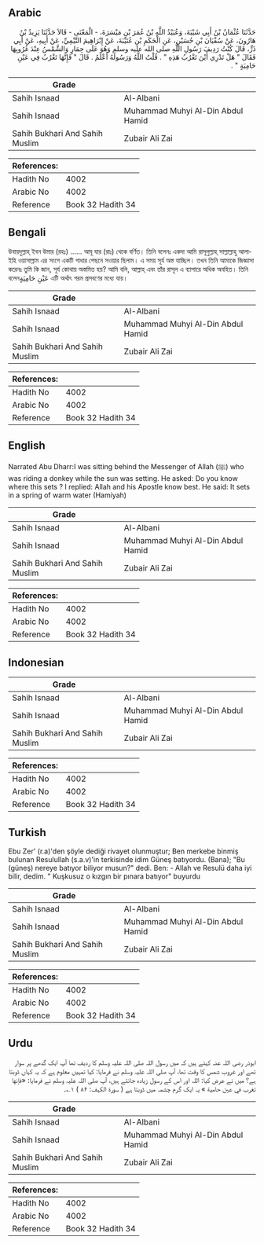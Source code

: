 ## Arabic


<div dir="rtl" lang="ar" style={{fontSize:'larger',backgroundColor:'#f8f9fa',padding:20}}>
حَدَّثَنَا عُثْمَانُ بْنُ أَبِي شَيْبَةَ، وَعُبَيْدُ اللَّهِ بْنُ عُمَرَ بْنِ مَيْسَرَةَ، - الْمَعْنَى - قَالاَ حَدَّثَنَا يَزِيدُ بْنُ هَارُونَ، عَنْ سُفْيَانَ بْنِ حُسَيْنٍ، عَنِ الْحَكَمِ بْنِ عُتَيْبَةَ، عَنْ إِبْرَاهِيمَ التَّيْمِيِّ، عَنْ أَبِيهِ، عَنْ أَبِي ذَرٍّ، قَالَ كُنْتُ رَدِيفَ رَسُولِ اللَّهِ صلى الله عليه وسلم وَهُوَ عَلَى حِمَارٍ وَالشَّمْسُ عِنْدَ غُرُوبِهَا فَقَالَ ‏"‏ هَلْ تَدْرِي أَيْنَ تَغْرُبُ هَذِهِ ‏"‏ ‏.‏ قُلْتُ اللَّهُ وَرَسُولُهُ أَعْلَمُ ‏.‏ قَالَ ‏"‏ فَإِنَّهَا تَغْرُبُ فِي عَيْنِ حَامِيَةٍ ‏"‏ ‏.‏
</div>
<div style={{backgroundColor:'#f8f9fa',padding:20, marginBottom: 10}}><table> <thead> <tr> <th>Grade</th> <th></th> </tr> </thead> <tbody> <tr><td>Sahih Isnaad</td><td>Al-Albani</td></tr><tr><td>Sahih Isnaad</td><td>Muhammad Muhyi Al-Din Abdul Hamid</td></tr><tr><td>Sahih Bukhari And Sahih Muslim</td><td>Zubair Ali Zai</td></tr></tbody></table><table> <thead> <tr> <th>References:</th> <th></th> </tr> </thead> <tbody><tr><td>Hadith No</td><td>4002</td></tr><tr><td>Arabic No</td><td>4002</td></tr><tr><td>Reference</td><td>Book 32 Hadith 34</td></tr></tbody></table></div>

## Bengali


<div dir="ltr" lang="bn" style={{fontSize:'larger',backgroundColor:'#f8f9fa',padding:20}}>
উবায়দুল্লাহ্ ইবন উমার (রহঃ) ...... আবূ যার (রাঃ) থেকে বর্ণিত। তিনি বলেনঃ একদা আমি রাসূলুল্লাহ্ সাল্লাল্লাহু আলাইহি ওয়াসাল্লাম এর সংগে একটি গাধার পেছনে সওয়ার ছিলাম। এ সময় সূর্য অস্ত যাচ্ছিল। তখন তিনি আমাকে জিজ্ঞাসা করেনঃ তুমি কি জান, সূর্য কোথায় অস্তমিত হয়? আমি বলি, আল্লাহ্ এবং তাঁর রাসূল এ ব্যাপারে অধিক অবহিত। তিনি বলেনعَيْنِ حَامِيَةٍ এটি অর্থাৎ গরম প্রসবণের মধ্যে যায়।
</div>
<div style={{backgroundColor:'#f8f9fa',padding:20, marginBottom: 10}}><table> <thead> <tr> <th>Grade</th> <th></th> </tr> </thead> <tbody> <tr><td>Sahih Isnaad</td><td>Al-Albani</td></tr><tr><td>Sahih Isnaad</td><td>Muhammad Muhyi Al-Din Abdul Hamid</td></tr><tr><td>Sahih Bukhari And Sahih Muslim</td><td>Zubair Ali Zai</td></tr></tbody></table><table> <thead> <tr> <th>References:</th> <th></th> </tr> </thead> <tbody><tr><td>Hadith No</td><td>4002</td></tr><tr><td>Arabic No</td><td>4002</td></tr><tr><td>Reference</td><td>Book 32 Hadith 34</td></tr></tbody></table></div>

## English


<div dir="ltr" lang="en" style={{fontSize:'larger',backgroundColor:'#f8f9fa',padding:20}}>
Narrated Abu Dharr:I was sitting behind the Messenger of Allah (ﷺ) who was riding a donkey while the sun was setting. He asked: Do you know where this sets ? I replied: Allah and his Apostle know best. He said: It sets in a spring of warm water (Hamiyah)
</div>
<div style={{backgroundColor:'#f8f9fa',padding:20, marginBottom: 10}}><table> <thead> <tr> <th>Grade</th> <th></th> </tr> </thead> <tbody> <tr><td>Sahih Isnaad</td><td>Al-Albani</td></tr><tr><td>Sahih Isnaad</td><td>Muhammad Muhyi Al-Din Abdul Hamid</td></tr><tr><td>Sahih Bukhari And Sahih Muslim</td><td>Zubair Ali Zai</td></tr></tbody></table><table> <thead> <tr> <th>References:</th> <th></th> </tr> </thead> <tbody><tr><td>Hadith No</td><td>4002</td></tr><tr><td>Arabic No</td><td>4002</td></tr><tr><td>Reference</td><td>Book 32 Hadith 34</td></tr></tbody></table></div>

## Indonesian


<div dir="ltr" lang="id" style={{fontSize:'larger',backgroundColor:'#f8f9fa',padding:20}}>

</div>
<div style={{backgroundColor:'#f8f9fa',padding:20, marginBottom: 10}}><table> <thead> <tr> <th>Grade</th> <th></th> </tr> </thead> <tbody> <tr><td>Sahih Isnaad</td><td>Al-Albani</td></tr><tr><td>Sahih Isnaad</td><td>Muhammad Muhyi Al-Din Abdul Hamid</td></tr><tr><td>Sahih Bukhari And Sahih Muslim</td><td>Zubair Ali Zai</td></tr></tbody></table><table> <thead> <tr> <th>References:</th> <th></th> </tr> </thead> <tbody><tr><td>Hadith No</td><td>4002</td></tr><tr><td>Arabic No</td><td>4002</td></tr><tr><td>Reference</td><td>Book 32 Hadith 34</td></tr></tbody></table></div>

## Turkish


<div dir="ltr" lang="tr" style={{fontSize:'larger',backgroundColor:'#f8f9fa',padding:20}}>
Ebu Zer' (r.a)'den şöyle dediği rivayet olunmuştur; Ben merkebe binmiş bulunan Resulullah (s.a.v)'in terkisinde idim Güneş batıyordu. (Bana); "Bu (güneş) nereye batıyor biliyor musun?" dedi. Ben: - Allah ve Resulü daha iyi bilir, dedim. " Kuşkusuz o kızgın bir pınara batıyor" buyurdu
</div>
<div style={{backgroundColor:'#f8f9fa',padding:20, marginBottom: 10}}><table> <thead> <tr> <th>Grade</th> <th></th> </tr> </thead> <tbody> <tr><td>Sahih Isnaad</td><td>Al-Albani</td></tr><tr><td>Sahih Isnaad</td><td>Muhammad Muhyi Al-Din Abdul Hamid</td></tr><tr><td>Sahih Bukhari And Sahih Muslim</td><td>Zubair Ali Zai</td></tr></tbody></table><table> <thead> <tr> <th>References:</th> <th></th> </tr> </thead> <tbody><tr><td>Hadith No</td><td>4002</td></tr><tr><td>Arabic No</td><td>4002</td></tr><tr><td>Reference</td><td>Book 32 Hadith 34</td></tr></tbody></table></div>

## Urdu


<div dir="rtl" lang="ur" style={{fontSize:'larger',backgroundColor:'#f8f9fa',padding:20}}>
ابوذر رضی اللہ عنہ کہتے ہیں کہ میں رسول اللہ صلی اللہ علیہ وسلم کا ردیف تھا آپ ایک گدھے پر سوار تھے اور غروب شمس کا وقت تھا، آپ صلی اللہ علیہ وسلم نے فرمایا: کیا تمہیں معلوم ہے کہ یہ کہاں ڈوبتا ہے؟ میں نے عرض کیا: اللہ اور اس کے رسول زیادہ جانتے ہیں، آپ صلی اللہ علیہ وسلم نے فرمایا: «فإنها تغرب في عين حامية‏ ‏» یہ ایک گرم چشمہ میں ڈوبتا ہے ( سورۃ الکہف: ۸۶ ) ۱؎۔
</div>
<div style={{backgroundColor:'#f8f9fa',padding:20, marginBottom: 10}}><table> <thead> <tr> <th>Grade</th> <th></th> </tr> </thead> <tbody> <tr><td>Sahih Isnaad</td><td>Al-Albani</td></tr><tr><td>Sahih Isnaad</td><td>Muhammad Muhyi Al-Din Abdul Hamid</td></tr><tr><td>Sahih Bukhari And Sahih Muslim</td><td>Zubair Ali Zai</td></tr></tbody></table><table> <thead> <tr> <th>References:</th> <th></th> </tr> </thead> <tbody><tr><td>Hadith No</td><td>4002</td></tr><tr><td>Arabic No</td><td>4002</td></tr><tr><td>Reference</td><td>Book 32 Hadith 34</td></tr></tbody></table></div>